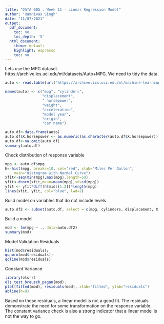 ---
title: "DATA 605 : Week 11 - Linear Regression Model"
author: "Ramnivas Singh"
date: "11/07/2021"
output:
  pdf_document:
    toc: no
    toc_depth: '5'
  html_document:
    theme: default
    highlight: espresso
    toc: no
---

Lets use the MPG dataset. https://archive.ics.uci.edu/ml/datasets/Auto+MPG. We need to tidy the data.

```{r}
auto <- read.table(url("https://archive.ics.uci.edu/ml/machine-learning-databases/auto-mpg/auto-mpg.data"), header =FALSE)
```


```{r}
names(auto) <- c("mpg", "cylinders", 
                 "displacement", 
                 " horsepower", 
                 "weight", 
                 "acceleration", 
                 "model year",
                 "origin", 
                 "car name")
```


```{r}
auto.df<-data.frame(auto)
auto.df$X.horsepower <- as.numeric(as.character(auto.df$X.horsepower))
auto.df<-na.omit(auto.df)
summary(auto.df)
```

Check distribution of response variable 

```{r}
mpg <- auto.df$mpg 
h<-hist(mpg, breaks=10, col="red", xlab="Miles Per Gallon", 
    main="Histogram with Normal Curve") 
xfit<-seq(min(mpg),max(mpg),length=50) 
yfit<-dnorm(xfit,mean=mean(mpg),sd=sd(mpg)) 
yfit <- yfit*diff(h$mids[1:2])*length(mpg) 
lines(xfit, yfit, col="blue", lwd=2)
```

Build model on variables that do not include levels

```{r}
auto.df2 <- subset(auto.df, select = c(mpg, cylinders, displacement, X.horsepower, weight,acceleration))

```

Build a model 

```{r}
mod <- lm(mpg ~ ., data=auto.df2)
summary(mod)
```

Model Validation 
Residuals
```{r}
hist(mod$residuals);
qqnorm(mod$residuals);
qqline(mod$residuals)
```

Constant Variance
```{r}
library(olsrr)
ols_test_breusch_pagan(mod);
plot(fitted(mod), residuals(mod), xlab="fitted", ylab="residuals")
abline(h=0)
```

Based on these residuals, a linear model is not a good fit. The residuals demonstrate the need for some transformation on the response variable. The constant variance check is also a strong indicator that a linear model is not the way to go. 
